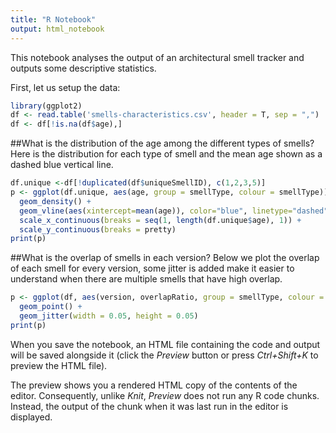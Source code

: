 ```yaml
---
title: "R Notebook"
output: html_notebook
---
```


This notebook analyses the output of an architectural smell tracker and outputs some descriptive statistics.

First, let us setup the data:
```r
library(ggplot2)
df <- read.table('smells-characteristics.csv', header = T, sep = ",")
df <- df[!is.na(df$age),]
```

##What is the distribution of the age among the different types of smells?
Here is the distribution for each type of smell and the mean age shown as a dashed blue vertical line.
```r
df.unique <-df[!duplicated(df$uniqueSmellID), c(1,2,3,5)]
p <- ggplot(df.unique, aes(age, group = smellType, colour = smellType)) +
  geom_density() +
  geom_vline(aes(xintercept=mean(age)), color="blue", linetype="dashed", size=1) +
  scale_x_continuous(breaks = seq(1, length(df.unique$age), 1)) +
  scale_y_continuous(breaks = pretty)
print(p)
```

##What is the overlap of smells in each version?
Below we plot the overlap of each smell for every version, some jitter is added make it easier to understand when there are multiple smells that have high overlap.
```r
p <- ggplot(df, aes(version, overlapRatio, group = smellType, colour = smellType)) +
  geom_point() +
  geom_jitter(width = 0.05, height = 0.05)
print(p)
```


When you save the notebook, an HTML file containing the code and output will be saved alongside it (click the *Preview* button or press *Ctrl+Shift+K* to preview the HTML file).

The preview shows you a rendered HTML copy of the contents of the editor. Consequently, unlike *Knit*, *Preview* does not run any R code chunks. Instead, the output of the chunk when it was last run in the editor is displayed.
